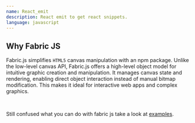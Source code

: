 ```yaml
---
name: React_emit
description: React emit to get react snippets.
language: javascript
---
```


## Why Fabric JS

Fabric.js simplifies `HTML5` canvas manipulation with an npm package. Unlike the low-level canvas API, Fabric.js offers a high-level object model for intuitive graphic creation and manipulation. It manages canvas state and rendering, enabling direct object interaction instead of manual bitmap modification. This makes it ideal for interactive web apps and complex graphics.

<br />

Still confused what you can do with fabric js take a look at [examples](#).
